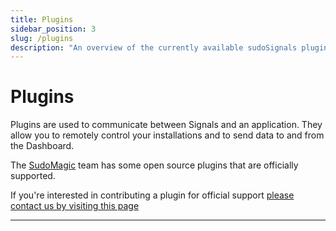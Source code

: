 ```yaml
---
title: Plugins
sidebar_position: 3
slug: /plugins
description: "An overview of the currently available sudoSignals plugins"
---
```



# Plugins

Plugins are used to communicate between Signals and an application. They allow you to remotely control your installations and to send data to and from the Dashboard.

The [SudoMagic](https://www.sudomagic.com/) team has some open source plugins that are officially supported.

If you're interested in contributing a plugin for official support [please contact us by visiting this page](http://sudosignals.com/contact)

---
<DocCardList />

<!-- links -->